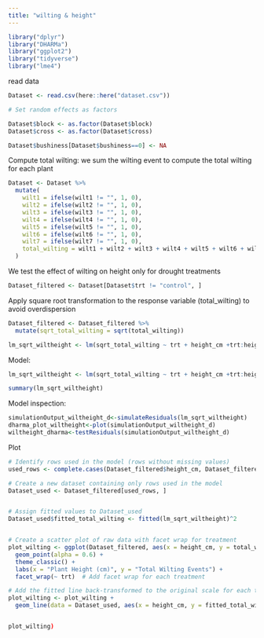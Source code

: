 ```yaml
---
title: "wilting & height"
---
```


```r
library("dplyr")
library("DHARMa")
library("ggplot2")
library("tidyverse")
library("lme4")
```



read data

```r
Dataset <- read.csv(here::here("dataset.csv"))

# Set random effects as factors

Dataset$block <- as.factor(Dataset$block)
Dataset$cross <- as.factor(Dataset$cross)

Dataset$bushiness[Dataset$bushiness==0] <- NA
```


Compute total wilting: we sum the wilting event to compute the total wilting for each plant

```r
Dataset <- Dataset %>%
  mutate(
    wilt1 = ifelse(wilt1 != "", 1, 0),
    wilt2 = ifelse(wilt2 != "", 1, 0),
    wilt3 = ifelse(wilt3 != "", 1, 0),
    wilt4 = ifelse(wilt4 != "", 1, 0),
    wilt5 = ifelse(wilt5 != "", 1, 0),
    wilt6 = ifelse(wilt6 != "", 1, 0),
    wilt7 = ifelse(wilt7 != "", 1, 0),
    total_wilting = wilt1 + wilt2 + wilt3 + wilt4 + wilt5 + wilt6 + wilt7
  )

```


We test the effect of wilting on height only for drought treatments

```r
Dataset_filtered <- Dataset[Dataset$trt != "control", ]
```


Apply square root transformation to the response variable (total_wilting) to avoid overdispersion

```r
Dataset_filtered <- Dataset_filtered %>%
  mutate(sqrt_total_wilting = sqrt(total_wilting))

lm_sqrt_wiltheight <- lm(sqrt_total_wilting ~ trt + height_cm +trt:height_cm, data = Dataset_filtered)
```


Model:

```r
lm_sqrt_wiltheight <- lm(sqrt_total_wilting ~ trt + height_cm +trt:height_cm, data = Dataset_filtered)

summary(lm_sqrt_wiltheight)
```

Model inspection:

```r
simulationOutput_wiltheight_d<-simulateResiduals(lm_sqrt_wiltheight)
dharma_plot_wiltheight<-plot(simulationOutput_wiltheight_d)
wiltheight_dharma<-testResiduals(simulationOutput_wiltheight_d) 
```

Plot

```r
# Identify rows used in the model (rows without missing values)
used_rows <- complete.cases(Dataset_filtered$height_cm, Dataset_filtered$total_wilting, Dataset_filtered$trt)

# Create a new dataset containing only rows used in the model
Dataset_used <- Dataset_filtered[used_rows, ]


# Assign fitted values to Dataset_used
Dataset_used$fitted_total_wilting <- fitted(lm_sqrt_wiltheight)^2


# Create a scatter plot of raw data with facet wrap for treatment
plot_wilting <- ggplot(Dataset_filtered, aes(x = height_cm, y = total_wilting)) +
  geom_point(alpha = 0.6) +
  theme_classic() +
  labs(x = "Plant Height (cm)", y = "Total Wilting Events") +
  facet_wrap(~ trt)  # Add facet wrap for each treatment

# Add the fitted line back-transformed to the original scale for each treatment
plot_wilting <- plot_wilting +
  geom_line(data = Dataset_used, aes(x = height_cm, y = fitted_total_wilting), color = "red", size = 1)


plot_wilting)
```

